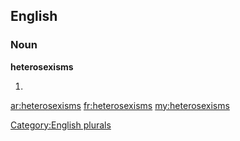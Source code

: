 ==English==

===Noun===
'''heterosexisms'''

# {{plural of|[[heterosexism]]}}

[[Category:English plurals]]

[[ar:heterosexisms]]
[[fr:heterosexisms]]
[[my:heterosexisms]]